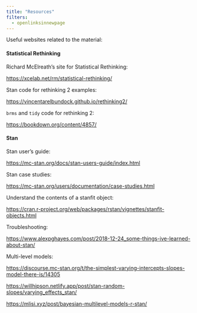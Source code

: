```yaml
---
title: "Resources"
filters:
  - openlinksinnewpage
---
```


Useful websites related to the material:

#### Statistical Rethinking

Richard McElreath's site for Statistical Rethinking:

<https://xcelab.net/rm/statistical-rethinking/>

Stan code for rethinking 2 examples:

<https://vincentarelbundock.github.io/rethinking2/>

`brms` and `tidy` code for rethinking 2:

<https://bookdown.org/content/4857/>

#### Stan

Stan user's guide:

<https://mc-stan.org/docs/stan-users-guide/index.html>

Stan case studies:

<https://mc-stan.org/users/documentation/case-studies.html>

Understand the contents of a stanfit object:

<https://cran.r-project.org/web/packages/rstan/vignettes/stanfit-objects.html>

Troubleshooting:

<https://www.alexpghayes.com/post/2018-12-24_some-things-ive-learned-about-stan/>

Multi-level models:

<https://discourse.mc-stan.org/t/the-simplest-varying-intercepts-slopes-model-there-is/14305>

<https://willhipson.netlify.app/post/stan-random-slopes/varying_effects_stan/>

<https://mlisi.xyz/post/bayesian-multilevel-models-r-stan/>
